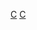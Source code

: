 {{Navbox
|name   = 綠蛇傳媒
|title  = 綠蛇傳媒
|above  = 
|titlestyle = background-color:#23D725;
|groupstyle = background-color:#B8EB87;
|abovestyle = background-color:#B8EB87;
|belowstyle = background-color:#23D725;
|listclass = hlist
|group1 = 代表
|list1  = 趙在益、金代伶
|group2 = 導演
|list2  =
*[[金秉旭]]
*[[姜一修]]
*{{link-ko|金弘善|김홍선 (연출가)}}
*[[趙燦周]]
|group3 = 編劇
|list3  =
*[[文英南]]
*[[楊熙勝]]
*[[朴海英 (編劇)|朴海英]]
*[[文熙貞]]
*[[李英哲]]
|group4 = 旗下藝人
|list4  =
*[[李尚敏]]
*[[申宇植]]
*[[金孝珍 (1976年)|金孝珍]]
*[[金俊熙]]
*[[金賽倫]]
*[[孔書英]]
*[[尹英美 (1962年)|尹英美]]
*[[李智愛 (1981年)|李智愛]]
*[[徐宥利]]
*[[崔熙]]
*[[千藝瑟]]
*[[金芝香]]
|group5 = 脫離旗下藝人
|list5  =
*[[洪耀燮]]
*[[朱榮勳]]
*[[金太祐]]
*[[金聖柱 (1972年)|金聖柱]]
*[[呂賢秀]]
*[[田汰遂]]
*[[朴恩惠]]
*[[宋善美]]
*[[朴慶琳]]
*[[金智友]]
*[[Maybee]]
*[[吳炫旻]]
|group6 = 電視劇製作
|list6  =
*[[All In 真愛賭注]]
*[[火鳥 (韓國電視劇)|火鳥]]
*[[火花遊戲]]
*[[朱蒙 (電視劇)|朱蒙]]
*[[不可阻擋的High Kick！]]
*[[90天，相愛的時間]]
*[[順其自然 (電視劇)|順其自然]]
*[[說客 (電視劇)|說客]]
*[[一枝梅]]
*[[可可島的秘密]]
*[[風之國]]
*[[穿透屋頂的High Kick！]]
*[[推奴]]
*[[不可思議愛上你|從前在生草里]]
*[[烏鵲橋兄弟]]
*[[High Kick！短腿的反擊]]
*[[蠑螈道士和影子操作團]]
*[[Stand By]]
*[[仁顯王后的男人]]
*[[田禹治 (電視劇)|田禹治]]
*[[Nine：九回時間旅行]]
*[[馬鈴薯星2013QR3]]
*[[勇敢說出我愛你]]
*[[高校處世王]]
*[[三劍客 (電視劇)|三劍客]]
*[[心連心|Heart to Heart]]
*[[製作人的那些事]]
*[[Oh 我的鬼神君]]
*[[又，吳海英]]
*[[W－兩個世界]]
*[[我們的甲順]]
*[[舉重妖精金福珠]]
*[[Duel]]
*[[最佳的一擊]]
*[[在你背上扣球]]
*[[我的大叔]]
*[[Mistresses]]
*[[認識的妻子]]
*[[我的愛情治癒記]]
*[[阿爾罕布拉宮的回憶 (電視劇)|阿爾罕布拉宮的回憶]]
*[[為何那樣，奉尚先生]]
*[[新入史官丘海昤]]
*[[那個男人的記憶法]]
*[[Penthouse (電視劇)|Penthouse]]
*[[結婚作詞，離婚作曲]]
*[[Penthouse 2|Penthouse II]]
*[[Penthouse 3|Penthouse III]]
*[[結婚作詞，離婚作曲|結婚作詞，離婚作曲II]]
*[[某一天]]
*[[結婚作詞，離婚作曲|結婚作詞，離婚作曲III]]
|group7 = 綜藝節目製作
|list7 =
*[[K-pop Star 1]]
*[[K-pop Star 2]]
*[[K-pop Star 3]]
*[[K-pop Star 4]]
*[[K-pop Star 5]]
*[[K-pop Star 6|K-pop Star 6: THE LAST CHANCE]]
|below = 官方網站 : [http://www.chorokbaem.com chorokbaem.com]
}}
<noinclude>
[[Category:韓國藝人經紀公司模板|C]]
[[Category:韓國電視劇製作公司模板|C]]
</noinclude>